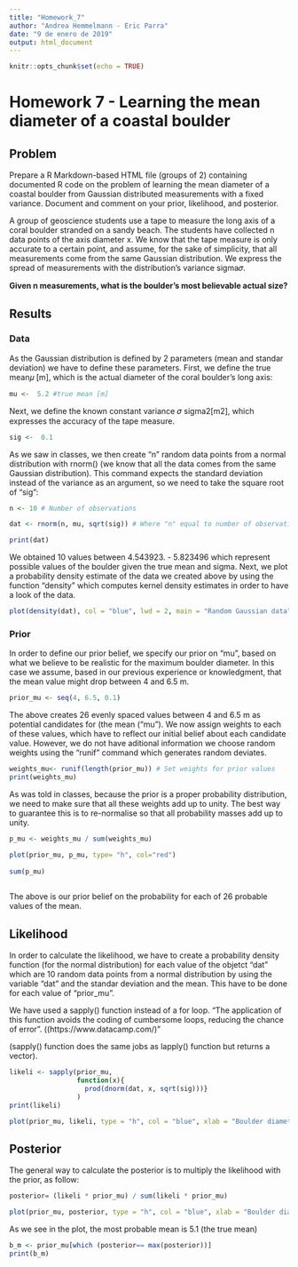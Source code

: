 ---
title: "Homework_7"
author: "Andrea Hemmelmann - Eric Parra"
date: "9 de enero de 2019"
output: html_document
---

```{r setup, include=FALSE}
knitr::opts_chunk$set(echo = TRUE)
```

# Homework 7  - Learning the mean diameter of a coastal boulder

## Problem

Prepare a R Markdown-based HTML file (groups of 2) containing documented R code
on the problem of learning the mean diameter of a coastal boulder from Gaussian 
distributed measurements with a fixed  variance. Document and comment on your 
prior, likelihood, and posterior.

A group of geoscience students use a tape to measure the long axis of a coral 
boulder stranded on a sandy beach. The students have collected n data points of 
the axis diameter x. We know that the tape measure is only accurate to a certain
point, and assume, for the sake of simplicity, that all measurements come from 
the same Gaussian distribution. We express the spread of measurements with the 
distribution’s variance sigma𝜎.

**Given n measurements, what is the boulder’s most believable actual size?**

## Results

### Data

As the Gaussian distribution is defined by 2 parameters (mean and standar deviation)
we have to define these parameters. First, we define the true mean𝜇 [m], which is the actual diameter of the coral boulder’s long axis:

```{r}

mu <-  5.2 #true mean [m]

```

Next, we define the known constant variance 𝜎 sigma2[m2], which expresses the accuracy of the tape measure.

```{r}

sig <-  0.1  

```

As we saw in classes, we then create "n" random data points from a normal distribution with
rnorm() (we know that all the data comes from the same Gaussian distribution). This command expects the standard deviation instead of the variance as an argument, so we need to take the square root of "sig":

```{r}

n <- 10 # Number of observations

dat <- rnorm(n, mu, sqrt(sig)) # Where "n" equal to number of observations; "mu" equal the true mean (5.2); and "sig" equal to variance (0.1)

print(dat)
```

We obtained 10 values between 4.543923. - 5.823496 which represent possible values of the boulder given the true mean and sigma. Next, we plot a probability density estimate of the data we created above by using the function "density" which computes kernel density estimates in  order to have a look of the data.

```{r}

plot(density(dat), col = "blue", lwd = 2, main = "Random Gaussian data")

```

### Prior 

In order to define our prior belief, we specify our prior on "mu", based on what we believe to be realistic for the maximum boulder diameter. In this case we assume, based in our previous experience or knowledgment, that the mean value might drop between 4 and 6.5 m.

```{r}

prior_mu <- seq(4, 6.5, 0.1) 

```

The above creates 26 evenly spaced values between 4  and 6.5 m as potential candidates for (the mean ("mu"). We now assign weights to each of these values, which have to reflect our initial belief about each candidate value. However, we do not have aditional information we choose random weights using the "runif" command which generates random deviates.

```{r}

weights_mu<- runif(length(prior_mu)) # Set weights for prior values
print(weights_mu)

```

As was told in classes, because the prior is a proper probability distribution, we need to
make sure that all these weights add up to unity. The best way to guarantee 
this is to re-normalise so that all probability masses add up to unity.

```{r}

p_mu <- weights_mu / sum(weights_mu)

plot(prior_mu, p_mu, type= "h", col="red")
   
sum(p_mu) 
  
```

The above is our prior belief on the probability for each of 26 probable values of the mean.

## Likelihood

In order to calculate the likelihood, we have to create a probability density function  (for the normal distribution) for each value of the objetct "dat" which are 10 random data points from a normal distribution by using the variable "dat" and the standar deviation and the mean. This have to be done for each value of "prior_mu". 

We have used a sapply() function instead of a for loop. "The application of this function avoids the coding of cumbersome loops, reducing the chance of error". ((https://www.datacamp.com/)" 

(sapply() function does the same jobs as lapply() function but returns a vector). 


```{r}

likeli <- sapply(prior_mu, 
                 function(x){
                   prod(dnorm(dat, x, sqrt(sig)))}
                 )
print(likeli)

plot(prior_mu, likeli, type = "h", col = "blue", xlab = "Boulder diameter (m)", ylab = "Likelihood")
```

## Posterior

The general way to calculate the posterior is to multiply the likelihood with the prior, as follow:

```{r}

posterior= (likeli * prior_mu) / sum(likeli * prior_mu)

plot(prior_mu, posterior, type = "h", col = "blue", xlab = "Boulder diameter (m)", ylab = "Posterior")

```

As we see in the plot, the most probable mean is 5.1 (the true mean)

```{r}
b_m <- prior_mu[which (posterior== max(posterior))]
print(b_m)

```


